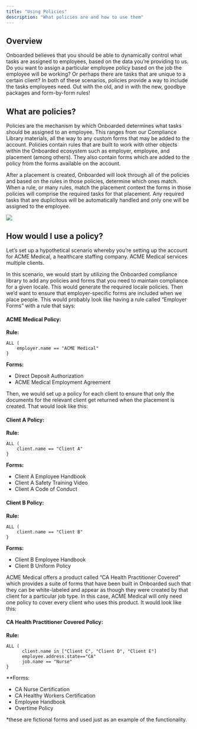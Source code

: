 ```yaml
---
title: "Using Policies"
description: "What policies are and how to use them"
---
```


## Overview
Onboarded believes that you should be able to dynamically control what tasks are assigned to employees, based on the data you’re providing to us. Do you want to assign a particular employee policy based on the job the employee will be working? Or perhaps there are tasks that are unique to a certain client? In both of these scenarios, policies provide a way to include the tasks employees need. Out with the old, and in with the new, goodbye packages and form-by-form rules! 

## What are policies?
Policies are the mechanism by which Onboarded determines what tasks should be assigned to an employee. This ranges from our Compliance Library materials, all the way to any custom forms that may be added to the account. Policies contain rules that are built to work with other objects within the Onboarded ecosystem such as employer, employee, and placement (among others). They also contain forms which are added to the policy from the forms available on the account. 

After a placement is created, Onboarded will look through all of the policies and based on the rules in those policies, determine which ones match. When a rule, or many rules, match the placement context the forms in those policies will comprise the required tasks for that placement. Any required tasks that are duplicitous will be automatically handled and only one will be assigned to the employee. 

<Frame>
    <img src="https://onboarded-assets.s3.us-west-2.amazonaws.com/knowledge-base/dev-portal/Policies.gif"/>    
</Frame>

## How would I use a policy? 
Let’s set up a hypothetical scenario whereby you’re setting up the account for ACME Medical, a healthcare staffing company. ACME Medical services multiple clients. 

In this scenario, we would start by utilizing the Onboarded compliance library to add any policies and forms that you need to maintain compliance for a given locale. This would generate the required locale policies. Then we’d want to ensure that employer-specific forms are included when we place people. This would probably look like having a rule called “Employer Forms” with a rule that says:

#### ACME Medical Policy:

**Rule:**
```EditorConfig
ALL (
	employer.name == "ACME Medical"
}
```
**Forms:**
- Direct Deposit Authorization
- ACME Medical Employment Agreement

Then, we would set up a policy for each client to ensure that only the documents for the relevant client get returned when the placement is created. That would look like this:

#### Client A Policy: 
**Rule:**
```EditorConfig
ALL (
	client.name == "Client A"
}
```
**Forms:**
- Client A Employee Handbook
- Client A Safety Training Video
- Client A Code of Conduct

#### Client B Policy: 
**Rule:**
```EditorConfig
ALL (
	client.name == "Client B"
}
```
**Forms:**
- Client B Employee Handbook
- Client B Uniform Policy

ACME Medical offers a product called “CA Health Practitioner Covered” which provides a suite of forms that have been built in Onboarded such that they can be white-labeled and appear as though they were created by that client for a particular job type. In this case, ACME Medical will only need one policy to cover every client who uses this product. It would look like this:

#### CA Health Practitioner Covered Policy: 
**Rule:**
```EditorConfig
ALL (
	  client.name in ["Client C", "Client D", "Client E"]
      employee.address.state=="CA"
      job.name == "Nurse"
}
```
**Forms:
- CA Nurse Certification
- CA Healthy Workers Certification
- Employee Handbook
- Overtime Policy

*these are fictional forms and used just as an example of the functionality. 
